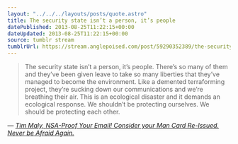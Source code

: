 ```yaml
---
layout: "../../../layouts/posts/quote.astro"
title: The security state isn’t a person, it’s people
datePublished: 2013-08-25T11:22:15+00:00
dateUpdated: 2013-08-25T11:22:15+00:00
source: tumblr stream
tumblrUrl: https://stream.anglepoised.com/post/59290352389/the-security-state-isnt-a-person-its-people
---
```


> The security state isn’t a person, it’s people. There’s so many of them and they’ve been given leave to take so many liberties that they’ve managed to become the environment. Like a demented terraforming project, they’re sucking down our communications and we’re breathing their air. This is an ecological disaster and it demands an ecological response. We shouldn’t be protecting ourselves. We should be protecting each other.

— <cite>[Tim Maly, _NSA-Proof Your Email! Consider your Man Card Re-Issued. Never be Afraid Again._](https://medium.com/weird-future/nsa-proof-your-email-consider-your-man-card-re-issued-never-be-afraid-again-1792a8bd7df6)</cite>
